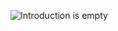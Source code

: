 [[Image:00%.svg|Introduction is empty]]<noinclude>
{{Documentation}}
<!-- PLEASE ADD THIS TEMPLATE'S CATEGORIES AND INTERWIKIS TO THE /doc SUBPAGE, THANKS -->
</noinclude>
